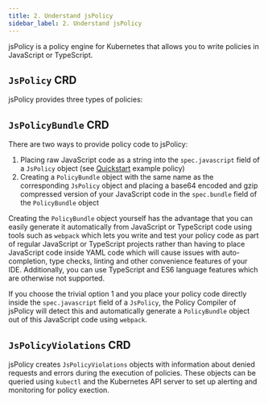 ```yaml
---
title: 2. Understand jsPolicy
sidebar_label: 2. Understand jsPolicy
---
```



jsPolicy is a policy engine for Kubernetes that allows you to write policies in JavaScript or TypeScript.

<ArchitectureDiagramFragment/>


## `JsPolicy` CRD
jsPolicy provides three types of policies:

<PolicyTypesFragment/>


## `JsPolicyBundle` CRD
There are two ways to provide policy code to jsPolicy:
1. Placing raw JavaScript code as a string into the `spec.javascript` field of a `JsPolicy` object (see [Quickstart](../quickstart.mdx) example policy)
2. Creating a `PolicyBundle` object with the same name as the corresponding `JsPolicy` object and placing a base64 encoded and gzip compressed version of your JavaScript code in the `spec.bundle` field of the `PolicyBundle` object

Creating the `PolicyBundle` object yourself has the advantage that you can easily generate it automatically from JavaScript or TypeScript code using tools such as `webpack` which lets you write and test your policy code as part of regular JavaScript or TypeScript projects rather than having to place JavaScript code inside YAML code which will cause issues with auto-completion, type checks, linting and other convenience features of your IDE. Additionally, you can use TypeScript and ES6 language features which are otherwise not supported.

If you choose the trivial option 1 and you place your policy code directly inside the `spec.javascript` field of a `JsPolicy`, the Policy Compiler of jsPolicy will detect this and automatically generate a `PolicyBundle` object out of this JavaScript code using `webpack`.


## `JsPolicyViolations` CRD
jsPolicy creates `JsPolicyViolations` objects with information about denied requests and errors during the execution of policies. These objects can be queried using `kubectl` and the Kubernetes API server to set up alerting and monitoring for policy exection.
